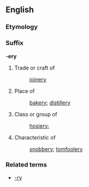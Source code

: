 ==English==
===Etymology===
{{etystub}}
===Suffix===
'''-ery'''
# Trade or craft of
#: [[joinery]]
# Place of
#: [[bakery]]; [[distillery]]
# Class or group of
#: [[hosiery]]; 
# Characteristic of
#: [[snobbery]]; [[tomfoolery]]

===Related terms===
* [[-ry]]